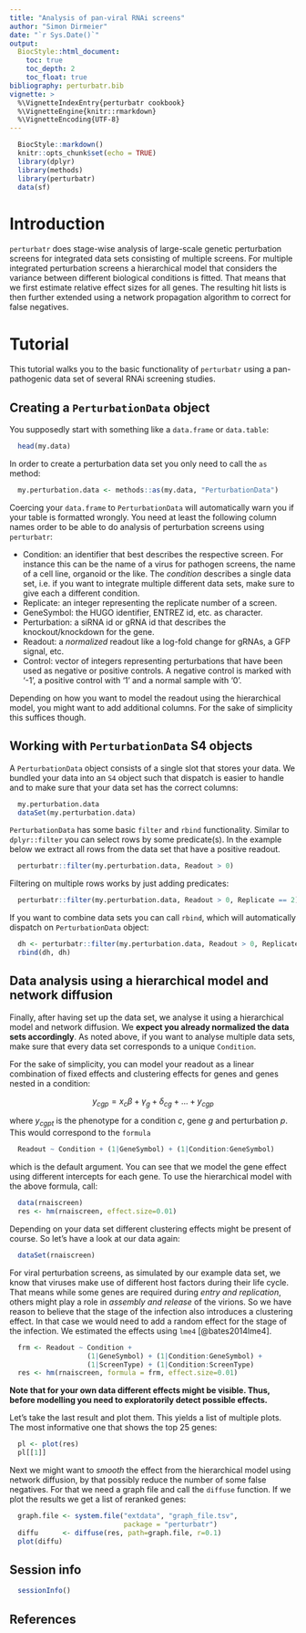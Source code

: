 ```yaml
---
title: "Analysis of pan-viral RNAi screens"
author: "Simon Dirmeier"
date: "`r Sys.Date()`"
output:
  BiocStyle::html_document:
    toc: true
    toc_depth: 2
    toc_float: true
bibliography: perturbatr.bib
vignette: >
  %\VignetteIndexEntry{perturbatr cookbook}
  %\VignetteEngine{knitr::rmarkdown}
  %\VignetteEncoding{UTF-8}
---
```


```r
  BiocStyle::markdown()
  knitr::opts_chunk$set(echo = TRUE)
  library(dplyr)
  library(methods)
  library(perturbatr)
  data(sf)
```


# Introduction

`perturbatr` does stage-wise analysis of large-scale genetic
 perturbation screens for integrated data sets consisting of multiple screens.
 For multiple integrated perturbation screens a hierarchical model that
 considers the variance between different biological conditions is fitted.
 That means that we first estimate relative effect sizes for all genes.
 The resulting hit lists is then further extended using a network
 propagation algorithm to correct for false negatives.

# Tutorial

This tutorial walks you to the basic functionality of `perturbatr` 
using a pan-pathogenic data set of several RNAi screening studies.

## Creating a `PerturbationData` object

You supposedly start with something like a `data.frame` or `data.table`:

```r
  head(my.data)
```

In order to create a perturbation data set you only need to call the `as`
method:

```r
  my.perturbation.data <- methods::as(my.data, "PerturbationData")
```

Coercing your `data.frame` to `PerturbationData` will automatically warn you if
your table is formatted wrongly. You need at least the following column names
order to be able to do analysis of perturbation screens using `perturbatr`:

* Condition: an identifier that best describes the respective screen. 
For instance this can be the name of a virus for pathogen screens, the name 
of a cell line, organoid or the like. The *condition* describes a single data 
set, i.e. if you want to integrate multiple different data sets, make sure to 
give each a different condition.
* Replicate: an integer representing the replicate number of a screen.
* GeneSymbol: the HUGO identifier, ENTREZ id, etc. as character.
* Perturbation: a siRNA id or gRNA id that describes the knockout/knockdown for 
the gene.
* Readout: a *normalized* readout like a log-fold change for gRNAs, 
a GFP signal, etc.
* Control: vector of integers representing perturbations that have been
used as negative or positive controls. A negative control is marked with
'-1', a positive control with '1' and a normal sample with '0'.

Depending on how you want to model the readout using the hierarchical model, 
you might want to add additional
columns. For the sake of simplicity this suffices though.

## Working with `PerturbationData` S4 objects

A `PerturbationData` object consists of a single slot that stores your data. We
bundled your data into an `S4` object such that dispatch is easier to handle
and to make sure that your data set has the correct columns:

```r
  my.perturbation.data
  dataSet(my.perturbation.data)
```

`PerturbationData` has some basic `filter` and `rbind` functionality.
Similar to `dplyr::filter` you can select rows by some predicate(s). In the
example below we extract all rows from the data set that have a positive
readout.

```r
  perturbatr::filter(my.perturbation.data, Readout > 0)
```

Filtering on multiple rows works by just adding predicates:
```r
  perturbatr::filter(my.perturbation.data, Readout > 0, Replicate == 2)
```

If you want to combine data sets you can call `rbind`, which will 
automatically dispatch on `PerturbationData` object:
```r
  dh <- perturbatr::filter(my.perturbation.data, Readout > 0, Replicate == 2)
  rbind(dh, dh)
```

## Data analysis using a hierarchical model and network diffusion

Finally, after having set up the data set, we analyse it using a hierarchical 
model and network diffusion. 
We **expect you already normalized the data sets accordingly**. 
As noted above, if you want to analyse multiple data sets, make sure that
every data set corresponds to a unique `Condition`.

For the sake of simplicity, you can model your readout as a linear combination
of fixed effects and clustering effects for genes and genes 
nested in a condition:

$$y_{cgp} = x_c \beta + \gamma_g  + \delta_{cg} + \dots + y_{cgp}$$

where $y_{cgpt}$ is the phenotype for a condition $c$, gene $g$ and 
perturbation $p$. This would correspond to the `formula`

```r
  Readout ~ Condition + (1|GeneSymbol) + (1|Condition:GeneSymbol)
```

which is the default argument. You can see that we model the gene effect using 
different intercepts for each gene. To use the hierarchical model with the 
above formula, call:

```r
  data(rnaiscreen)
  res <- hm(rnaiscreen, effect.size=0.01)
```

Depending on your data set different clustering effects might be present of 
course. So let's have a look at our data again:

```r
  dataSet(rnaiscreen)
```

For viral perturbation screens, as simulated by our example data set, we know 
that viruses make use of different host factors during their life cycle. 
That means while some genes are required during *entry and replication*, 
others might play a role in *assembly and release* of the virions. 
So we have reason to believe that the stage of the infection also introduces 
a clustering effect. In that case we would need to add a random effect 
for the stage of the infection. We estimated the effects using `lme4` 
[@bates2014lme4].

```r
  frm <- Readout ~ Condition +
                   (1|GeneSymbol) + (1|Condition:GeneSymbol) +
                   (1|ScreenType) + (1|Condition:ScreenType)
  res <- hm(rnaiscreen, formula = frm, effect.size=0.01)
```

**Note that for your own data different effects might be visible. Thus,** 
**before modelling you need to exploratorily detect possible effects.**

Let's take the last result and plot them. This yields a list of multiple
plots. The most informative one that shows the top 25 genes:

```r
  pl <- plot(res)
  pl[[1]]
```

Next we might want to *smooth* the effect from the hierarchical model using 
network diffusion, by that possibly reduce the number of some false negatives.
For that we need a graph file and call the `diffuse` function. If we plot the
results we get a list of reranked genes:

```r
  graph.file <- system.file("extdata", "graph_file.tsv",
                            package = "perturbatr")
  diffu      <- diffuse(res, path=graph.file, r=0.1)
  plot(diffu)
```

## Session info

```r
  sessionInfo()
```

## References
